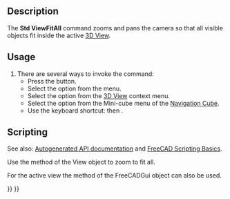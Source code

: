 <languages/>
<translate>

<!--T:8-->
{{Docnav
|[[Std_MainFullscreen|MainFullscreen]]
|[[Std_ViewFitSelection|ViewFitSelection]]
|[[Std_View_Menu|Std View Menu]]
|IconL=Std_MainFullscreen.svg
|IconR=Std_ViewFitSelection.svg
|IconC=Freecad.svg
}}

<!--T:1-->
{{GuiCommand
|Name=Std ViewFitAll
|MenuLocation=View → Standard views → Fit all
|Workbenches=All
|Shortcut={{KEY|V}} {{KEY|F}}
|SeeAlso=[[Std_ViewFitSelection|Std ViewFitSelection]]
}}

==Description== <!--T:2-->

<!--T:9-->
The '''Std ViewFitAll''' command zooms and pans the camera so that all visible objects fit inside the active [[3D_View|3D View]].

==Usage== <!--T:3-->

<!--T:10-->
# There are several ways to invoke the command:
#* Press the {{Button|[[Image:Std_ViewFitAll.svg|16px]] [[Std_ViewFitAll|Fit all]]}} button.
#* Select the {{MenuCommand|View → Standard views → [[Image:Std_ViewFitAll.svg|16px]] Fit all}} option from the menu.
#* Select the {{MenuCommand|[[Image:Std_ViewFitAll.svg|16px]] Fit all}} option from the [[3D_View|3D View]] context menu.
#* Select the {{MenuCommand|[[Image:Std_ViewFitAll.svg|16px]] Fit all}} option from the Mini-cube menu of the [[Navigation_Cube|Navigation Cube]].
#* Use the keyboard shortcut: {{KEY|V}} then {{KEY|F}}.

==Scripting== <!--T:13-->

<!--T:14-->
See also: [https://freecad.github.io/SourceDoc/ Autogenerated API documentation] and [[FreeCAD_Scripting_Basics|FreeCAD Scripting Basics]].

<!--T:15-->
Use the {{incode|fitAll}} method of the View object to zoom to fit all.

</translate>
{{Code|code=
import FreeCADGui

view = FreeCADGui.ActiveDocument.ActiveView
view.fitAll()
}}
<translate>

<!--T:16-->
For the active view the {{incode|SendMsgToActiveView}} method of the FreeCADGui object can also be used.

</translate>
{{Code|code=
import FreeCADGui

FreeCADGui.SendMsgToActiveView("ViewFit")
}}
<translate>


<!--T:17-->
{{Docnav
|[[Std_MainFullscreen|MainFullscreen]]
|[[Std_ViewFitSelection|ViewFitSelection]]
|[[Std_View_Menu|Std View Menu]]
|IconL=Std_MainFullscreen.svg
|IconR=Std_ViewFitSelection.svg
|IconC=Freecad.svg
}}

</translate>
{{Std_Base_navi{{#translation:}}}}
{{Userdocnavi{{#translation:}}}}